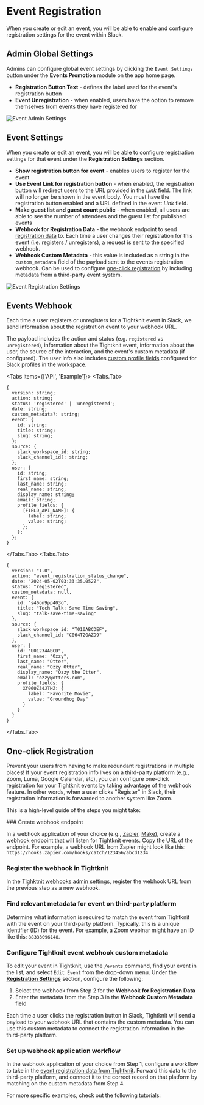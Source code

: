 
# Event Registration

When you create or edit an event, you will be able to enable and configure registration settings for the event within Slack.

## Admin Global Settings

Admins can configure global event settings by clicking the `Event Settings` button under the **Events Promotion** module on the app home page.

- **Registration Button Text** - defines the label used for the event's registration button
- **Event Unregistration** - when enabled, users have the option to remove themselves from events they have registered for

![Event Admin Settings](/events/events-admin-settings.png)

## Event Settings

When you create or edit an event, you will be able to configure registration settings for that event under the **Registration Settings** section.

- **Show registration button for event** - enables users to register for the event
- **Use Event Link for registration button** - when enabled, the registration button will redirect users to the URL provided in the _Link_ field. The link will no longer be shown in the event body. You must have the registration button enabled and a URL defined in the event _Link_ field.
- **Make guest list and guest count public** - when enabled, all users are able to see the number of attendees and the guest list for published events
- **Webhook for Registration Data** - the webhook endpoint to send [registration data](#events-webhook) to. Each time a user changes their registration for this event (i.e. registers / unregisters), a request is sent to the specified webhook.
- **Webhook Custom Metadata** - this value is included as a string in the `custom_metadata` field of the payload sent to the events registration webhook. Can be used to configure [one-click registration](#one-click-registration) by including metadata from a third-party event system.

![Event Registration Settings](/events/event-registration-settings.png)

## Events Webhook

Each time a user registers or unregisters for a Tightknit event in Slack, we send information about the registration event to your webhook URL.

The payload includes the action and status (e.g. `registered` vs `unregistered`), information about the Tightknit event, information about the user, the source of the interaction, and the event's custom metadata (if configured). The user info also includes [custom profile fields](https://slack.com/help/articles/212281478-Customize-member-profiles) configured for Slack profiles in the workspace.

<Tabs items={['API', 'Example']}>
<Tabs.Tab>
```
{
  version: string;
  action: string;
  status: 'registered' | 'unregistered';
  date: string;
  custom_metadata?: string;
  event: {
    id: string;
    title: string;
    slug: string;
  };
  source: {
    slack_workspace_id: string;
    slack_channel_id?: string;
  };
  user: {
    id: string;
    first_name: string;
    last_name: string;
    real_name: string;
    display_name: string;
    email: string;
    profile_fields: {
      [FIELD_API_NAME]: {
        label: string;
        value: string;
      };
    };
  };
}
```
</Tabs.Tab>
<Tabs.Tab>
```
{
  version: "1.0",
  action: "event_registration_status_change",
  date: "2024-05-02T03:33:35.052Z",
  status: "registered",
  custom_metadata: null,
  event: {
    id: "s46on9pp403o",
    title: "Tech Talk: Save Time Saving",
    slug: "talk-save-time-saving"
  },
  source: {
    slack_workspace_id: "T010ABCDEF",
    slack_channel_id: "C064T2GAZD9"
  },
  user: {
    id: "U01234ABCD",
    first_name: "Ozzy",
    last_name: "Otter",
    real_name: "Ozzy Otter",
    display_name: "Ozzy the Otter",
    email: "ozzy@otters.com",
    profile_fields: {
      Xf060Z34JTHZ: {
        label: "Favorite Movie",
        value: "Groundhog Day"
      }
    }
  }
}
```

</Tabs.Tab>
</Tabs>

## One-click Registration

Prevent your users from having to make redundant registrations in multiple places! If your event registration info lives on a third-party platform (e.g., Zoom, Luma, Google Calendar, etc), you can configure one-click registration for your Tightknit events by taking advantage of the webhook feature. In other words, when a user clicks "Register" in Slack, their registration information is forwarded to another system like Zoom.

This is a high-level guide of the steps you might take:

<Steps>
### Create webhook endpoint

In a webhook application of your choice (e.g., [Zapier](https://zapier.com/features/webhooks), [Make](https://www.make.com/en/integrations/gateway)), create a webhook endpoint that will listen for Tightknit events. Copy the URL of the endpoint. For example, a webhook URL from Zapier might look like this: `https://hooks.zapier.com/hooks/catch/123456/abcd1234`

### Register the webhook in Tightknit

In the [Tighktnit webhooks admin settings](/integrations/webhooks), register the webhook URL from the previous step as a new webhook.

### Find relevant metadata for event on third-party platform

Determine what information is required to match the event from Tightknit with the event on your third-party platform. Typically, this is a unique identifier (ID) for the event. For example, a Zoom webinar might have an ID like this: `88333096148`.

### Configure Tightknit event webhook custom metadata

To edit your event in Tightknit, use the `/events` command, find your event in the list, and select `Edit Event` from the drop-down menu. Under the [**Registration Settings**](#event-settings) section, configure the following:

1. Select the webhook from Step 2 for the **Webhook for Registration Data**
2. Enter the metadata from the Step 3 in the **Webhook Custom Metadata** field

Each time a user clicks the registration button in Slack, Tightknit will send a payload to your webhook URL that contains the custom metadata. You can use this custom metadata to connect the registration information in the third-party platform.

### Set up webhook application workflow

In the webhook application of your choice from Step 1, configure a workflow to take in the [event registration data from Tightknit](#events-webhook). Forward this data to the third-party platform, and connect it to the correct record on that platform by matching on the custom metadata from Step 4.

</Steps>

For more specific examples, check out the following tutorials:

<Cards>
  <Card
    title="⚡ Zapier Webhook → Zoom Webinar"
    href="/events/event-registration/webhook-tutorial-zoom"
  />
  <Card
    title="⚡ Make Webhook → Zoom"
    href="/events/event-registration/webhook-tutorial-make-zoom"
  />
  <Card
    title="⚡ Make Webhook → Slack notification"
    href="/events/event-registration/webhook-tutorial-make-slack"
  />
</Cards>

